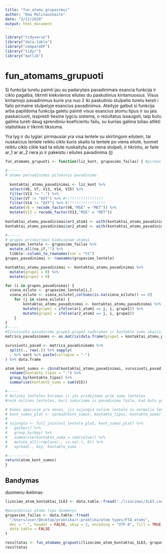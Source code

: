 ```yaml
---
title: "fun_atomu_grupavimui"
author: "Ema Malinauskaite"
date: "2/12/2020"
output: html_document
---
```


```r
library("tidyverse")
library("data.table")
library("compareDF")
library("tidyr")
library("matlib")
```

# fun_atomams_grupuoti

Si funkcija turetu paimti jau su padarytais pavadinimais esancia funkcija ir ciklo pagalba, tikrinti kiekvienos eilutes du paskutinius kintamuosius. Visus kintamojo pavadinimus kurie yra nuo 2 iki paskutinio stulpelio turetu keisti i failo pirmame stulpelyje esancius pavadinimus.
Ateityje galbut si funkcija arba papildoma funkcija galetu paimti visus esancius atomu tipus ir su jais paskaiciuoti, isspresti tiesine lygciu sistema, o rezultatus issaugoti, taip butu galima tureti daug sprendiniu-koeficientu failu, su kuriias galima toliau atlikti statistikas ir tikrinti tiksluma.

Yra lyg ir du lygiai: pirmiausiai yra visa lentele su skirtingom eilutem, tai nuskaicius lentele reiktu ciklo kuris skaito ta lentele po viena eilute, tuomet reiktu ciklo cikle kad ta eilute nuskaitytu po viena stulpeli, ir tikrintu, ar faile ar_1 ar ar_2 nera jo ir pakeistu i eilutes pavadinima (j)

```r
fun_atomams_grupuoti <- function(liz_kont, grupavimo_failas) { #pirmas kintamasis- kontaktu failas su pridetais pavadinimais ar1_atom1, 
  
#-------
# atomu pervadinimas pilnesniu pavadinimu
  
  kontaktai_atomu_pavadinimai <- liz_kont %>%
  select(V6, V7, V13, V14, V15) %>% 
  filter(V13 != ".") %>% 
  filter(V7 != "OXT") %>% #!!!!!!!!!!!!!!!!!
  filter(V14 != "OXT") %>% #!!!!!!!!!!!!!!!!!
  mutate(V6 = recode_factor(V6,"MSE" = "MET")) %>% 
  mutate(V13 = recode_factor(V13,"MSE" = "MET"))
  
kontaktai_atomu_pavadinimai$ar1_atom1 <- with(kontaktai_atomu_pavadinimai, paste0(V6,V7))
kontaktai_atomu_pavadinimai$ar2_atom2 <- with(kontaktai_atomu_pavadinimai, paste0(V13,V14))

#------
# grupes priskyrimas kiekvienam atomui
grupavimo_lentele <- grupavimo_failas %>% 
  mutate_all(na_if,"") %>% 
  tibble::column_to_rownames(var = "V1")
grupes_pavadinimai <- rownames(grupavimo_lentele) 

kontaktai_atomu_pavadinimai <- kontaktai_atomu_pavadinimai %>%
  mutate(grupe1 = 0) %>% 
  mutate(grupe2 = 0)

for (i in grupes_pavadinimai) {
  viena_eilute <- grupavimo_lentele[i,]
  viena_eilute <- viena_eilute[,colSums(is.na(viena_eilute)) == 0]
    for (j in viena_eilute) { 
        kontaktai_atomu_pavadinimai <- kontaktai_atomu_pavadinimai %>%
        mutate(grupe1 = ifelse(ar1_atom1 == j, i, grupe1)) %>% 
        mutate(grupe2 = ifelse(ar2_atom2 == j, i, grupe2))
    }
}
#-----
#Isrusiuotu pavadinimu grupe1-grupe2 sudarymas ir kontakto sumu skaiciavimas pagal grupes
matrica_pavadinimams <- as.matrix(data.frame(grupe1 = kontaktai_atomu_pavadinimai$grupe1, grupe2 = kontaktai_atomu_pavadinimai$grupe2))

surusiuoti_pavad <- matrica_pavadinimams %>% 
  split(., row(.)) %>% sapply(
  . %>% sort %>% paste(collapse = "-")
) %>% data.frame

atom_kont_sumos <- cbind(kontaktai_atomu_pavadinimai, surusiuoti_pavad) %>% 
  rename(kontakto_tipas = ".") %>% 
  group_by(kontakto_tipas) %>% 
  summarise(kontakto_suma = sum(V15)) 

#-----
# Nulines lenteles kurimas ir jos pridejimas prie sumu lenteles
#reik nulines lenteles, kuri sukuriama is pavadinimu failo, kad butu galima sulyginti ivairiu baltymu duomenis, joje turetu bu visi imanomi grupiu tipai kaip stulpeliu pavadinimai, o stulpelio pirmoje eiluteje nuliai

# Kodas apacioje yra senas, jis sujungia nuline lentele su normalia lentele isrusiuotais pavadinimais, tai yr atliekama tada, kai jau suskaiciuojamos sumos ir nesidubliuoja viariantai.
# kont_sumos_plat <- spread(kont_sumos, kontakto_tipas, kontakto_suma)
# 
# sujungta <- full_join(nul_lentele_plat, kont_sumos_plat) %>% 
#   gather() %>% 
#   group_by(key) %>% 
#   summarise(kontakto_suma = sum(value)) %>% 
#   mutate_all(~replace(., is.na(.), 0)) %>% 
#   spread(., key, kontakto_suma

#----------
return(atom_kont_sumos)
}

```

## Bandymas

duomenu ikelimas:
```r
lizocimo_atom_kontaktai_1L63 <- data.table::fread("./lizocimai/1L63.contacts.interatom.table")

#pavyzdiniai atomu tipu duomenys
grupavimo_failas <- data.table::fread(
  "/Users/user/Desktop/praktika/r-praktika/atom types/FTA.atoms",
  dec = ".", header = FALSE, skip = 1, encoding = "UTF-8", fill = TRUE,
  data.table = FALSE
)
```

```r
rezultatai <- fun_atomams_grupuoti(lizocimo_atom_kontaktai_1L63, grupavimo_failas)
rezultatai
```











